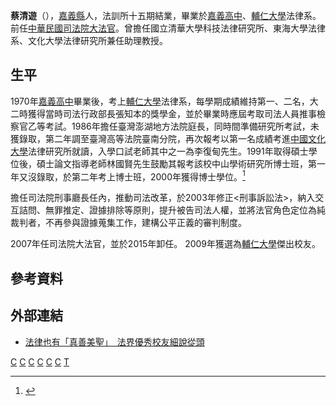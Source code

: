 {{Infobox_officeholder
| name = 蔡清遊
| image name =
| width = 
| now = 
| period =
| Sex = 男 
| Native place = [[嘉義縣|嘉義縣]]布袋鎮
| date of birth = {{Birth date and age|1952|8|2}}
| party = 
| place of birth = 
| educate = 
*[[嘉義高中|嘉義高中]]<span style="color: blue;">(1970年)</span>
*[[輔仁大學|輔仁大學]]法律系<span style="color: blue;">(1974年)</span>
*[[中國文化大學|中國文化大學]]法律研究所碩士<span style="color: blue;">(1991年)</span>
*[[中國文化大學|中國文化大學]]中山學術研究所博士<span style="color: blue;">(2000年)</span>
| past = 
*最高法院法官<span style="color: blue;">(1995-2001年)</span>
*司法院刑事廳廳長<span style="color: blue;">(2001-2004年)</span>
*臺灣臺中地方法院院長<span style="color: blue;">(2004-2005年)</span>
*福建高等法院金門分院院長<span style="color: blue;">(2005-2007年)</span> 　
*司法院大法官<br><span style="color: blue;">(2007-2015年)</span>
}}

'''蔡清遊'''（{{bd|1952年|8月2日|||C}}），[[嘉義縣|嘉義縣]]人，法訓所十五期結業，畢業於[[嘉義高中|嘉義高中]]、[[輔仁大學|輔仁大學]]法律系。前任[[中華民國|中華民國]][[司法院大法官|司法院大法官]]。曾擔任國立清華大學科技法律研究所、東海大學法律系、文化大學法律研究所兼任助理教授。

==生平==
1970年[[嘉義高中|嘉義高中]]畢業後，考上[[輔仁大學|輔仁大學]]法律系，每學期成績維持第一、二名，大二時獲得當時司法行政部長張知本的獎學金，並於畢業時應屆考取司法人員推事檢察官乙等考試。1986年擔任臺灣澎湖地方法院庭長，同時間準備研究所考試，未獲錄取，第二年調至臺灣高等法院臺南分院，再次報考以第一名成績考進[[中國文化大學|中國文化大學]]法律研究所就讀，入學口試老師其中之一為李復甸先生。1991年取得碩士學位後，碩士論文指導老師林國賢先生鼓勵其報考該校中山學術研究所博士班，第一年又沒錄取，於第二年考上博士班，2000年獲得博士學位。<REF>
{{Cite web |url=http://www.jrf.org.tw/newjrf/RTE/myform_detail.asp?id=2197 |title=蔡清遊自傳 |accessdate=2010-10-02 |archive-date=2016-03-04 |archive-url=https://web.archive.org/web/20160304190120/http://www.jrf.org.tw/newjrf/RTE/myform_detail.asp?id=2197 |dead-url=no }}
</REF>

擔任司法院刑事廳長任內，推動司法改革，於2003年修正<刑事訴訟法>，納入交互詰問、無罪推定、證據排除等原則，提升被告司法人權，並將法官角色定位為純裁判者，不再參與證據蒐集工作，建構公平正義的審判制度。

2007年任司法院大法官，並於2015年卸任。
2009年獲選為[[輔仁大學|輔仁大學]]傑出校友。

==參考資料==
{{reflist}}

== 外部連結 ==
*[http://140.136.114.206/blog5/archives/004079.html 法律也有「真善美聖」　法界優秀校友細說從頭] {{Wayback|url=http://140.136.114.206/blog5/archives/004079.html |date=20160304093236 }}

{{中華民國歷屆司法院大法官列表}}

[[Category:法律工作者|C]]
[[Category:國立嘉義高級中學校友|C]]
[[Category:輔仁大學校友|C]]
[[Category:中國文化大學校友|C]]
[[Category:中國文化大學教授|C]]
[[Category:嘉義縣人|C]]
[[Category:蔡姓|T]]